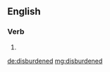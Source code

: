 ==English==

===Verb===
{{head|en|verb form}}

# {{en-past of|disburden}}

[[de:disburdened]]
[[mg:disburdened]]